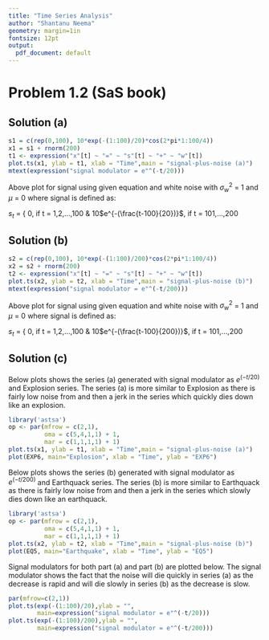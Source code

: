 ```yaml
---
title: "Time Series Analysis"
author: "Shantanu Neema"
geometry: margin=1in
fontsize: 12pt
output:
  pdf_document: default
---
```


# Problem 1.2 (SaS book)
## Solution (a)

```r
s1 = c(rep(0,100), 10*exp(-(1:100)/20)*cos(2*pi*1:100/4)) 
x1 = s1 + rnorm(200) 
t1 <- expression("x"[t] ~ "=" ~ "s"[t] ~ "+" ~ "w"[t])
plot.ts(x1, ylab = t1, xlab = "Time",main = "signal-plus-noise (a)") 
mtext(expression("signal modulator = e"^(-t/20)))
```
 
Above plot for signal using given equation and white noise with $\sigma_w^2$ = 1 and $\mu$ = 0
where signal is defined as:

$s_t$ = \Big\{ 0, if t = 1,2,...,100 & 10$e^{-(\frac{t-100}{20})}$, if t = 101,...,200

## Solution (b)

```r
s2 = c(rep(0,100), 10*exp(-(1:100)/200)*cos(2*pi*1:100/4)) 
x2 = s2 + rnorm(200) 
t2 <- expression("x"[t] ~ "=" ~ "s"[t] ~ "+" ~ "w"[t])
plot.ts(x2, ylab = t2, xlab = "Time",main = "signal-plus-noise (b)") 
mtext(expression("signal modulator = e"^(-t/200)))
```

Above plot for signal using given equation and white noise with $\sigma_w^2$ = 1 and $\mu$ = 0
where signal is defined as:

$s_t$ = \Big\{ 0, if t = 1,2,...,100 & 10$e^{-(\frac{t-100}{200})}$, if t = 101,...,200

\clearpage

## Solution (c)

Below plots shows the series (a) generated with signal modulator as $e^{(-t/20)}$ and Explosion series. The series (a) is more similar to Explosion as there is fairly low noise from \textit{t = 0 to 100} and then a jerk in the series which quickly dies down like an explosion. 

```r
library('astsa')
op <- par(mfrow = c(2,1),
          oma = c(5,4,1,1) + 1,
          mar = c(1,1,1,1) + 1)
plot.ts(x1, ylab = t1, xlab = "Time",main = "signal-plus-noise (a)") 
plot(EXP6, main="Explosion", xlab = "Time", ylab = "EXP6")
```

\clearpage

Below plots shows the series (b) generated with signal modulator as $e^{(-t/200)}$ and Earthquack series. The series (b) is more similar to Earthquack as there is fairly low noise from \textit{t = 0 to 100} and then a jerk in the series which slowly dies down like an earthquack. 

```r
library('astsa')
op <- par(mfrow = c(2,1),
          oma = c(5,4,1,1) + 1,
          mar = c(1,1,1,1) + 1)
plot.ts(x2, ylab = t2, xlab = "Time",main = "signal-plus-noise (b)") 
plot(EQ5, main="Earthquake", xlab = "Time", ylab = "EQ5")
```

\clearpage

Signal modulators for both part (a) and part (b) are plotted below. The signal modulator shows the fact that the noise will die quickly in series (a) as the decrease is rapid and will die slowly in series (b) as the decrease is slow.
```r
par(mfrow=c(2,1))
plot.ts(exp(-(1:100)/20),ylab = "",
        main=expression("signal modulator = e"^(-t/20)))
plot.ts(exp(-(1:100)/200),ylab = "",
        main=expression("signal modulator = e"^(-t/200)))
```




